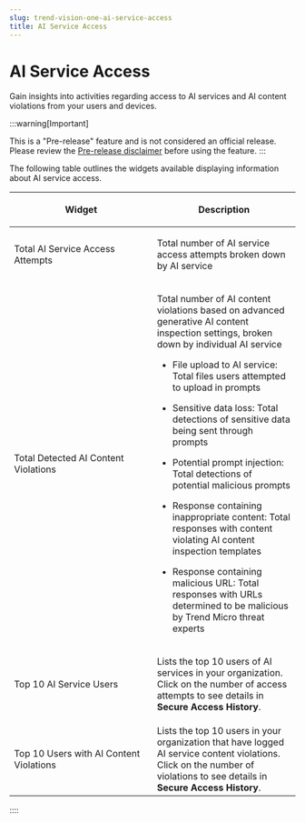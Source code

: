 ```yaml
---
slug: trend-vision-one-ai-service-access
title: AI Service Access
---
```

# AI Service Access

Gain insights into activities regarding access to AI services and AI content violations from your users and devices.

:::warning[Important]

This is a "Pre-release" feature and is not considered an official release. Please review the [Pre-release disclaimer](pre-release-disclaimer.mdx) before using the feature.
:::

The following table outlines the widgets available displaying information about AI service access.

<table>
<colgroup>
<col style="width: 50%" />
<col style="width: 50%" />
</colgroup>
<thead>
<tr>
<th><p>Widget</p></th>
<th><p>Description</p></th>
</tr>
</thead>
<tbody>
<tr>
<td><p>Total AI Service Access Attempts</p></td>
<td><p>Total number of AI service access attempts broken down by AI service</p></td>
</tr>
<tr>
<td><p>Total Detected AI Content Violations</p></td>
<td><p>Total number of AI content violations based on advanced generative AI content inspection settings, broken down by individual AI service</p>
<ul>
<li><p>File upload to AI service: Total files users attempted to upload in prompts</p></li>
<li><p>Sensitive data loss: Total detections of sensitive data being sent through prompts</p></li>
<li><p>Potential prompt injection: Total detections of potential malicious prompts</p></li>
<li><p>Response containing inappropriate content: Total responses with content violating AI content inspection templates</p></li>
<li><p>Response containing malicious URL: Total responses with URLs determined to be malicious by Trend Micro threat experts</p></li>
</ul></td>
</tr>
<tr>
<td><p>Top 10 AI Service Users</p></td>
<td><p>Lists the top 10 users of AI services in your organization. Click on the number of access attempts to see details in <strong>Secure Access History</strong>.</p></td>
</tr>
<tr>
<td><p>Top 10 Users with AI Content Violations</p></td>
<td>Lists the top 10 users in your organization that have logged AI service content violations. Click on the number of violations to see details in <strong>Secure Access History</strong>.</td>
</tr>
</tbody>
</table>
::::
